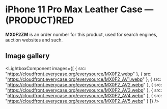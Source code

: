 
# iPhone 11 Pro Max Leather Case — (PRODUCT)RED

<Callout type='info' emoji='👉🏻'>**MX0F2ZM** is an order number for this product, used for search engines, auction websites and such.</Callout>

## Image gallery

<LightboxComponent
    images={[
      {
        src: "https://cloudfront.everycase.org/everysource/MX0F2.webp"
      },
      {
        src: "https://cloudfront.everycase.org/everysource/MX0F2_AV1.webp"
      },
      {
        src: "https://cloudfront.everycase.org/everysource/MX0F2_AV2.webp"
      },
      {
        src: "https://cloudfront.everycase.org/everysource/MX0F2_AV3.webp"
      },
      {
        src: "https://cloudfront.everycase.org/everysource/MX0F2_AV4.webp"
      },
      {
        src: "https://cloudfront.everycase.org/everysource/MX0F2_AV5.webp"
      }
    ]}
  />
